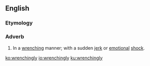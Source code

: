 ==English==

===Etymology===
{{suffix|wrenching|ly|lang=en}}

===Adverb===
{{en-adv}}

# In a [[wrenching]] manner; with a sudden [[jerk]] or [[emotional]] [[shock]].

[[ko:wrenchingly]]
[[io:wrenchingly]]
[[ku:wrenchingly]]